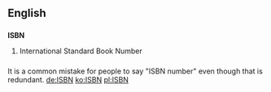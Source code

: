 ==English==
==={{Initialism}}===
'''ISBN'''
# International Standard Book Number

==={{usage}}===
It is a common mistake for people to say "ISBN number" even though that is redundant.
[[de:ISBN]]
[[ko:ISBN]]
[[pl:ISBN]]